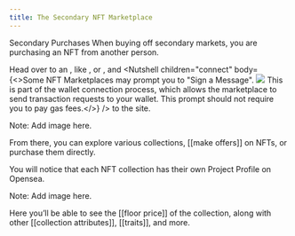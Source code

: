 ```yaml
---
title: The Secondary NFT Marketplace
---
```


Secondary Purchases When buying off secondary markets, you are purchasing an NFT from another person.

Head over to an <Nutshell children="NFT Marketplace" glossaryEntry="content/glossary/nft_marketplace.mdx" />, like <Nutshell children="Opensea" glossaryEntry="content/glossary/opensea.mdx" />, or <Nutshell children="Rarible" />, and <Nutshell children="connect" body={<>Some NFT Marketplaces may prompt you to "Sign a Message".            ![](/assets/nutshells/connect.png)            This is part of the wallet connection process, which allows the marketplace to send transaction requests to your wallet.      This prompt should not require you to pay gas fees.</>} /> to the site.

Note: Add image here.

From there, you can explore various collections, \[\[make offers]] on NFTs, or purchase them directly.

You will notice that each NFT collection has their own Project Profile on Opensea.

Note: Add image here.

Here you’ll be able to see the \[\[floor price]] of the collection, along with other \[\[collection attributes]], \[\[traits]], and more.
